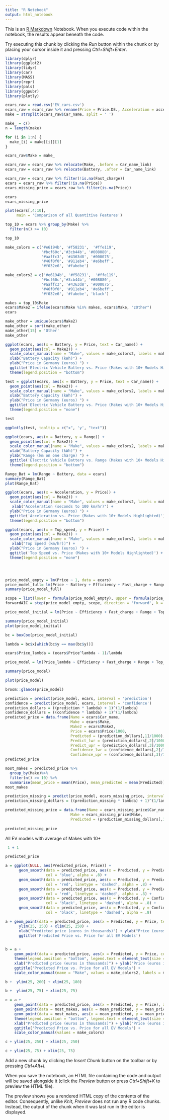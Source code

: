 ```yaml
---
title: "R Notebook"
output: html_notebook
---
```


This is an [R Markdown](http://rmarkdown.rstudio.com) Notebook. When you execute code within the notebook, the results appear beneath the code. 

Try executing this chunk by clicking the *Run* button within the chunk or by placing your cursor inside it and pressing *Ctrl+Shift+Enter*. 

```r
library(dplyr)
library(ggplot2)
library(tidyr)
library(car)
library(MASS)
library(repr)
library(pals)
library(ggpubr)
library(plotly)

```
```r
ecars_raw = read.csv('EV_cars.csv')
ecars_raw = ecars_raw %>% rename(Price = Price.DE., Acceleration = acceleration..0.100.)
make = strsplit(ecars_raw$Car_name, split = ' ')

make_ = c()
n = length(make)

for (i in 1:n) {
  make_[i] = make[[i]][1]
}

ecars_raw$Make = make_

ecars_raw = ecars_raw %>% relocate(Make, .before = Car_name_link)
ecars_raw = ecars_raw %>% relocate(Battery, .after = Car_name_link)

ecars_raw = ecars_raw %>% filter(!is.na(Fast_charge))
ecars = ecars_raw %>% filter(!is.na(Price))
ecars_missing_price = ecars_raw %>% filter(is.na(Price))

ecars
ecars_missing_price
```
```r
plot(ecars[,4:10], 
     main = 'Comparison of all Quantitive Features') 
```
```r
top_10 = ecars %>% group_by(Make) %>%
  filter(n() >= 10)

top_10
```

```r
make_colors = c('#e6194b', '#f58231',  '#ffe119', 
                '#bcf60c','#3cb44b', '#008080',
                '#aaffc3', '#4363d8', '#000075',
                '#46f0f0', '#911eb4', '#e6beff',
                '#f032e6', '#fabebe')

make_colors2 = c('#e6194b', '#f58231',  '#ffe119', 
                '#bcf60c','#3cb44b', '#008080',
                '#aaffc3', '#4363d8', '#000075',
                '#46f0f0', '#911eb4', '#e6beff',
                '#f032e6', '#fabebe', 'black')
```

```r
makes = top_10$Make 
ecars$Make2 = ifelse(ecars$Make %in% makes, ecars$Make, "zOther")
ecars
```
```r
make_other = unique(ecars$Make2)
make_other = sort(make_other)
make_other[15] = 'Other'
make_other
```
```r
ggplot(ecars, aes(x = Battery, y = Price, text = Car_name)) +
  geom_point(aes(col = Make2)) + 
  scale_color_manual(name = "Make", values = make_colors2, labels = make_other)+
  xlab("Battery Capacity (kWh)") + 
  ylab("Price in Germany (euros) ") +
  ggtitle('Electric Vehicle Battery vs. Price (Makes with 10+ Models Highlighted)') +
  theme(legend.position = "bottom")
```

```r
test = ggplot(ecars, aes(x = Battery, y = Price, text = Car_name)) +
  geom_point(aes(col = Make2)) + 
  scale_color_manual(name = "Make", values = make_colors2, labels = make_other)+
  xlab("Battery Capacity (kWh)") + 
  ylab("Price in Germany (euros) ") +
  ggtitle('Electric Vehicle Battery vs. Price (Makes with 10+ Models Highlighted)') +
  theme(legend.position = "none")

test

ggplotly(test, tooltip = c("x", 'y', "text")) 


```

```r
ggplot(ecars, aes(x = Battery, y = Range)) +
  geom_point(aes(col = Make2)) + 
  scale_color_manual(name = "Make", values = make_colors2, labels = make_other)+
  xlab("Battery Capacity (kWh)") + 
  ylab("Range (km on one charge) ") +
  ggtitle('Electric Vehicle Battery vs. Range (Makes with 10+ Models Highlighted)') +
  theme(legend.position = "bottom")
```
```r
Range_Bat = lm(Range ~ Battery, data = ecars)
summary(Range_Bat)
plot(Range_Bat)
```


```r
ggplot(ecars, aes(x = Acceleration, y = Price)) +
  geom_point(aes(col = Make2)) + 
  scale_color_manual(name = "Make", values = make_colors2, labels = make_other)+
   xlab("Acceleration (seconds to 100 km/hr)") + 
  ylab("Price in Germany (euros) ") +
  ggtitle('Acceleration vs. Price (Makes with 10+ Models Highlighted)') +
  theme(legend.position = "bottom")

ggplot(ecars, aes(x = Top_speed, y = Price)) +
  geom_point(aes(col = Make2)) + 
  scale_color_manual(name = "Make", values = make_colors2, labels = make_other)+
   xlab("Top Speed (km/hr))") + 
  ylab("Price in Germany (euros) ") +
  ggtitle('Top Speed vs. Price (Makes with 10+ Models Highlighted)') +
  theme(legend.position = "none")
```

```r

```

```r

```

```r

```

```r
price_model_empty = lm(Price ~ 1, data = ecars)
price_model_full= lm(Price ~ Battery + Efficiency + Fast_charge + Range + Top_speed + Acceleration, data = ecars)
summary(price_model_full)
```
```r
scope = list(lower = formula(price_model_empty), upper = formula(price_model_full))
forwardAIC = step(price_model_empty, scope, direction = 'forward', k = 2)
```
```r
price_model_initial = lm(Price ~ Efficiency + Fast_charge + Range + Top_speed + Acceleration, data = ecars)

summary(price_model_initial)
plot(price_model_initial)
```
```r

bc = boxCox(price_model_initial)

lambda = bc$x[which(bc$y == max(bc$y))]

ecars$Price_lambda = (ecars$Price^lambda - 1)/lambda

price_model = lm(Price_lambda ~ Efficiency + Fast_charge + Range + Top_speed + Acceleration, data = ecars)

summary(price_model)

plot(price_model)

broom::glance(price_model)
```
```r
prediction = predict(price_model, ecars, interval = 'prediction')
confidence = predict(price_model, ecars, interval = 'confidence')
prediction_dollars = ((prediction * lambda) + 1)^(1/lambda)
confidence_dollars = ((confidence * lambda) + 1)^(1/lambda)
predicted_price = data.frame(Name = ecars$Car_name,
                             Make = ecars$Make,
                             Make2 = ecars$Make2,
                             Price = ecars$Price/1000,
                             Predicted = (prediction_dollars[,1]/1000),
                             Predict_lwr = (prediction_dollars[,2]/1000),
                             Predict_upr = (prediction_dollars[,3]/1000),
                             Confidence_lwr = (confidence_dollars[,2]/1000),
                             Confidence_upr = (confidence_dollars[,3]/1000))
predicted_price
```
```r
most_makes = predicted_price %>%
  group_by(Make)%>%
  filter(n() >= 10) %>%
  summarise(mean_price = mean(Price), mean_predicted = mean(Predicted))
most_makes
```

```r
prediction_missing = predict(price_model, ecars_missing_price, interval = 'prediction')
prediction_missing_dollars = ((prediction_missing * lambda) + 1)^(1/lambda)

predicted_missing_price = data.frame(Name = ecars_missing_price$Car_name,
                             Make = ecars_missing_price$Make,
                             Predicted = (prediction_missing_dollars[,1]/1000))
                           
predicted_missing_price
```
All EV models with average of Makes with  10+
```r
 1 + 1
```
```r
predicted_price
```

```r
a = ggplot(NULL, aes(Predicted_price, Price)) +
      geom_smooth(data = predicted_price, aes(x = Predicted, y = Predicted), 
                  col = 'blue', alpha = .8) +
      geom_smooth(data = predicted_price, aes(x = Predicted, y = Predict_lwr), 
                  col = 'red', linetype = 'dashed', alpha = .8) +
      geom_smooth(data = predicted_price, aes(x = Predicted, y = Predict_upr), 
                  col = 'red', linetype = 'dashed', alpha = .8) +
      geom_smooth(data = predicted_price, aes(x = Predicted, y = Confidence_lwr), 
                  col = 'black', linetype = 'dashed', alpha = .8) +
      geom_smooth(data = predicted_price, aes(x = Predicted, y = Confidence_upr), 
                  col = 'black', linetype = 'dashed', alpha = .8) 

a + geom_point(data = predicted_price, aes(x = Predicted, y = Price, text = Price)) +
      ylim(25, 250) + xlim(25, 250) +
      xlab("Predicted price (euros in thousands)") + ylab("Price (euros in thousands)") +
      ggtitle('Predicted Price vs. Price for all EV Models')
      
```
```r
b = a +  
    geom_point(data = predicted_price, aes(x = Predicted, y = Price, col = Make2)) +
    theme(legend.position = "bottom", legend.text = element_text(size = 8))+
    xlab("Predicted price (euros in thousands)") + ylab("Price (euros in thousands)") +
    ggtitle('Predicted Price vs. Price for all EV Models') +
    scale_color_manual(name = "Make", values = make_colors2, labels = make_other)

b +  ylim(25, 200) + xlim(25, 180) 

b +  ylim(25, 75) + xlim(25, 75) 
```


```r

c = a + 
    geom_point(data = predicted_price, aes(x = Predicted, y = Price), alpha = .5) +
    geom_point(data = most_makes, aes(x = mean_predicted, y = mean_price), size = 3) +
    geom_point(data = most_makes, aes(x = mean_predicted, y = mean_price, col = Make), size = 2) +
    theme(legend.position = "bottom", legend.text = element_text(size = 8))+
    xlab("Predicted price (euros in thousands)") + ylab("Price (euros in thousands)") +
    ggtitle('Predicted Price vs. Price for all EV Models') +
    scale_color_manual(values = make_colors)

c + ylim(25, 250) + xlim(25, 250)

c + ylim(25, 75) + xlim(25, 75)

```




























Add a new chunk by clicking the *Insert Chunk* button on the toolbar or by pressing *Ctrl+Alt+I*.

When you save the notebook, an HTML file containing the code and output will be saved alongside it (click the *Preview* button or press *Ctrl+Shift+K* to preview the HTML file).

The preview shows you a rendered HTML copy of the contents of the editor. Consequently, unlike *Knit*, *Preview* does not run any R code chunks. Instead, the output of the chunk when it was last run in the editor is displayed.
